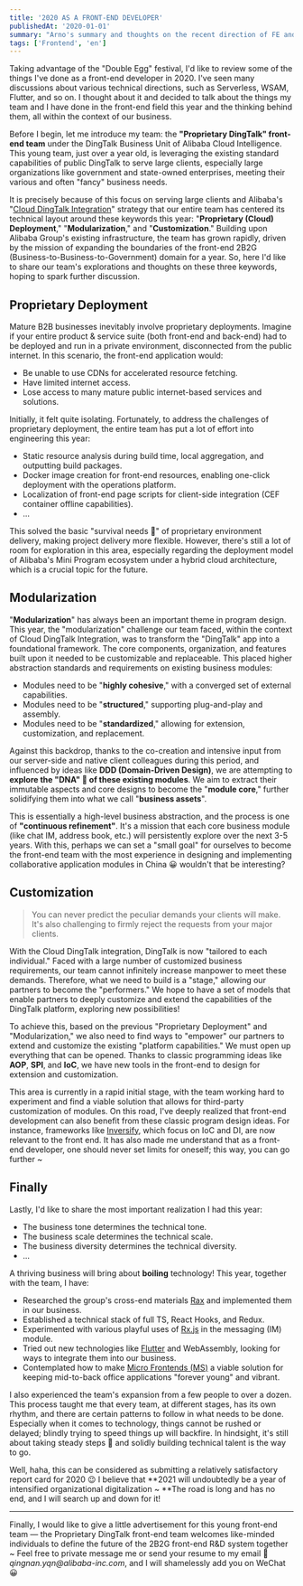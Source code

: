 ```yaml
---
title: '2020 AS A FRONT-END DEVELOPER'
publishedAt: '2020-01-01'
summary: "Arno's summary and thoughts on the recent direction of FE and the work he has been doing."
tags: ['Frontend', 'en']
---
```


Taking advantage of the "Double Egg" festival, I'd like to review some of the things I've done as a front-end developer in 2020. I've seen many discussions about various technical directions, such as Serverless, WSAM, Flutter, and so on. I thought about it and decided to talk about the things my team and I have done in the front-end field this year and the thinking behind them, all within the context of our business.

Before I begin, let me introduce my team: the **"Proprietary DingTalk" front-end team** under the DingTalk Business Unit of Alibaba Cloud Intelligence. This young team, just over a year old, is leveraging the existing standard capabilities of public DingTalk to serve large clients, especially large organizations like government and state-owned enterprises, meeting their various and often "fancy" business needs.

It is precisely because of this focus on serving large clients and Alibaba's "[Cloud DingTalk Integration](https://baijiahao.baidu.com/s?id=1682706368165790318&wfr=spider&for=pc)" strategy that our entire team has centered its technical layout around these keywords this year: "**Proprietary (Cloud) Deployment**," "**Modularization**," and "**Customization**." Building upon Alibaba Group's existing infrastructure, the team has grown rapidly, driven by the mission of expanding the boundaries of the front-end 2B2G (Business-to-Business-to-Government) domain for a year. So, here I'd like to share our team's explorations and thoughts on these three keywords, hoping to spark further discussion.

## Proprietary Deployment

Mature B2B businesses inevitably involve proprietary deployments. Imagine if your entire product & service suite (both front-end and back-end) had to be deployed and run in a private environment, disconnected from the public internet. In this scenario, the front-end application would:

- Be unable to use CDNs for accelerated resource fetching.
- Have limited internet access.
- Lose access to many mature public internet-based services and solutions.

Initially, it felt quite isolating. Fortunately, to address the challenges of proprietary deployment, the entire team has put a lot of effort into engineering this year:

- Static resource analysis during build time, local aggregation, and outputting build packages.
- Docker image creation for front-end resources, enabling one-click deployment with the operations platform.
- Localization of front-end page scripts for client-side integration (CEF container offline capabilities).
- ...

This solved the basic "survival needs 🍚" of proprietary environment delivery, making project delivery more flexible. However, there's still a lot of room for exploration in this area, especially regarding the deployment model of Alibaba's Mini Program ecosystem under a hybrid cloud architecture, which is a crucial topic for the future.

## Modularization

"**Modularization**" has always been an important theme in program design. This year, the "modularization" challenge our team faced, within the context of Cloud DingTalk Integration, was to transform the "DingTalk" app into a foundational framework. The core components, organization, and features built upon it needed to be customizable and replaceable. This placed higher abstraction standards and requirements on existing business modules:

- Modules need to be "**highly cohesive**," with a converged set of external capabilities.
- Modules need to be "**structured**," supporting plug-and-play and assembly.
- Modules need to be "**standardized**," allowing for extension, customization, and replacement.

Against this backdrop, thanks to the co-creation and intensive input from our server-side and native client colleagues during this period, and influenced by ideas like **DDD (Domain-Driven Design)**, we are attempting to **explore the "DNA" 🧬 of these existing modules**. We aim to extract their immutable aspects and core designs to become the "**module core**," further solidifying them into what we call "**business assets**".

This is essentially a high-level business abstraction, and the process is one of **"continuous refinement"**. It's a mission that each core business module (like chat IM, address book, etc.) will persistently explore over the next 3-5 years. With this, perhaps we can set a "small goal" for ourselves to become the front-end team with the most experience in designing and implementing collaborative application modules in China 😀 wouldn't that be interesting?

## Customization

> You can never predict the peculiar demands your clients will make.
> It's also challenging to firmly reject the requests from your major clients.

With the Cloud DingTalk integration, DingTalk is now "tailored to each individual." Faced with a large number of customized business requirements, our team cannot infinitely increase manpower to meet these demands. Therefore, what we need to build is a "stage," allowing our partners to become the "performers." We hope to have a set of models that enable partners to deeply customize and extend the capabilities of the DingTalk platform, exploring new possibilities!

To achieve this, based on the previous "Proprietary Deployment" and "Modularization," we also need to find ways to "empower" our partners to extend and customize the existing "platform capabilities." We must open up everything that can be opened. Thanks to classic programming ideas like **AOP**, **SPI**, and **IoC**, we have new tools in the front-end to design for extension and customization.

This area is currently in a rapid initial stage, with the team working hard to experiment and find a viable solution that allows for third-party customization of modules. On this road, I've deeply realized that front-end development can also benefit from these classic program design ideas. For instance, frameworks like [Inversify](https://www.yuque.com/surfacew/daily-learn/gcl771), which focus on IoC and DI, are now relevant to the front end. It has also made me understand that as a front-end developer, one should never set limits for oneself; this way, you can go further ~

## Finally

Lastly, I'd like to share the most important realization I had this year:

- The business tone determines the technical tone.
- The business scale determines the technical scale.
- The business diversity determines the technical diversity.
- ...

A thriving business will bring about **boiling** technology! This year, together with the team, I have:

- Researched the group's cross-end materials [Rax](https://rax.js.org/) and implemented them in our business.
- Established a technical stack of full TS, React Hooks, and Redux.
- Experimented with various playful uses of [Rx.js](https://github.com/ReactiveX/rxjs) in the messaging (IM) module.
- Tried out new technologies like [Flutter](https://flutterchina.club/) and WebAssembly, looking for ways to integrate them into our business.
- Contemplated how to make [Micro Frontends (MS)](https://www.yuque.com/surfacew/daily-learn/vgolwq) a viable solution for keeping mid-to-back office applications "forever young" and vibrant.

I also experienced the team's expansion from a few people to over a dozen. This process taught me that every team, at different stages, has its own rhythm, and there are certain patterns to follow in what needs to be done. Especially when it comes to technology, things cannot be rushed or delayed; blindly trying to speed things up will backfire. In hindsight, it's still about taking steady steps 👣 and solidly building technical talent is the way to go.

Well, haha, this can be considered as submitting a relatively satisfactory report card for 2020 😉 I believe that **2021 will undoubtedly be a year of intensified organizational digitalization ~ **The road is long and has no end, and I will search up and down for it!

---

Finally, I would like to give a little advertisement for this young front-end team — the Proprietary DingTalk front-end team welcomes like-minded individuals to define the future of the 2B2G front-end R&D system together ~ Feel free to private message me or send your resume to my email 📮 _qingnan.yqn@alibaba-inc.com_, and I will shamelessly add you on WeChat 😀
